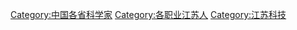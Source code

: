 [[Category:中国各省科学家|Category:中国各省科学家]]
[[Category:各职业江苏人|Category:各职业江苏人]]
[[Category:江苏科技|Category:江苏科技]]
